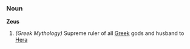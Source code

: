 === Noun ===

'''Zeus'''
#''(Greek Mythology)'' Supreme ruler of all [[Greek]] gods and husband to [[Hera]]